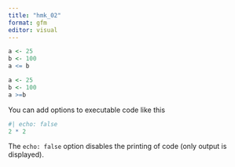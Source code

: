 ```yaml
---
title: "hmk_02"
format: gfm
editor: visual
---
```



```r
a <- 25
b <- 100
a <= b
```
```r
a <- 25
b <- 100
a >=b
```

You can add options to executable code like this

```r
#| echo: false
2 * 2
```

The `echo: false` option disables the printing of code (only output is displayed).
